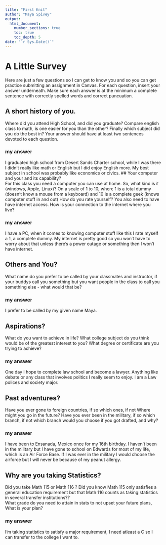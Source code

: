 ```yaml
---
title: "First Knit"
author: "Maya Spivey"
output: 
  html_document:
    number_sections: true
    toc: true
    toc_depth: 5
date: "`r Sys.Date()`"   
---
```


# A Little Survey

Here are just a few questions so I can get to know you and so you can get practice submitting an assignment in Canvas.  For each question, insert your answer underneath. Make sure each answer is at the minimum a complete sentence with correctly spelled words and correct puncuation. 

## A short history of you.  
Where did you attend High School, and did you graduate? Compare english class to math, is one easier for you than the other? Finally which subject did you do the best in? Your answer should have at least two sentences devoted to each question.  
   
### my answer     
I graduated high school from Desert Sands Charter school, while I was there I didn't really like math or English but I did enjoy English more. My best subject in school was probably like economics or civics. 
## Your computer and your and its capability?  
 For this class  you need a computer you can use at home.  So, what kind is it (windows, Apple, Linux)?  On a scale of 1 to 10, where 1 is a total dummy (doesn't know a mouse from a keyboard) and 10 is a complete geek (knows computer stuff in and out) How do you rate yourself?  You also need to have have internet access. How is your connection to the internet where you live?

### my answer   
I have a PC, when it comes to knowing computer stuff like this I rate myself a 1, a complete dummy. My internet is pretty good so you won't have to worry about that unless there's a power outage or something then I won't have internet.    
   

## Others and You?   
What name do you prefer to be called by your classmates and instructor, if your buddys call you something but you want people in the class to call you something else - what would that be? 

### my answer     
I prefer to be called by my given name Maya.   
   
 




## Aspirations?   
What do you want to achieve in life?  What college subject do you think would be of the greatest interest to you? What degree or certificate are you trying to achieve?

### my answer     
One day I hope to complete law school and become a lawyer. Anything like debate or any class that involves politics I really seem to enjoy. I am a Law polices and society major.     
   
 




## Past adventures?  
Have you ever gone to foreign countries, if so which ones, if not Where might you go in the future?  Have you ever been in the military, if so which branch, if not which branch would you choose if you got drafted, and why?

### my answer     
I have been to Ensanada, Mexico once for my 16th birthday. I haven't been in the military but I have gone to school on Edwards for most of my life, which is an Air Force Base. If I was ever in the military I would choose the airforce but I will never be because of my peanut allergy.    
   
  




## Why are you taking Statistics?  
Did you take Math 115 or Math 116 ?  Did you know Math 115 only satisfies a general education requirement but that Math 116 counts as taking statistics in several transfer institutions??  
What grade do you need to attain in stats to not upset your future plans, What is your plan?  
 

### my answer     
I'm taking statistics to satisfy a major requirement, I need atleast a C so I can transfer to the college I want to.    
   
 






  




